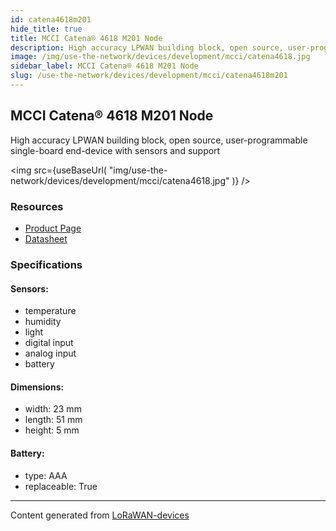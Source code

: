 ```yaml
---
id: catena4618m201
hide_title: true
title: MCCI Catena® 4618 M201 Node
description: High accuracy LPWAN building block, open source, user-programmable single-board end-device with sensors and support
image: /img/use-the-network/devices/development/mcci/catena4618.jpg
sidebar_label: MCCI Catena® 4618 M201 Node
slug: /use-the-network/devices/development/mcci/catena4618m201
---
```



## MCCI Catena® 4618 M201 Node

High accuracy LPWAN building block, open source, user-programmable single-board end-device with sensors and support

<img
src={useBaseUrl(
"img/use-the-network/devices/development/mcci/catena4618.jpg"
)}
/>

### Resources

- [Product Page](https://mcci.io/catena4618)
- [Datasheet](https://cdn.shopify.com/s/files/1/0873/5104/files/Catena4618-Datasheet.pdf?v=1610912841)

### Specifications

#### Sensors:
- temperature
- humidity
- light
- digital input
- analog input
- battery
#### Dimensions:
- width: 23 mm
- length: 51 mm
- height: 5 mm
#### Battery: 
- type: AAA
- replaceable: True



---
Content generated from [LoRaWAN-devices](https://github.com/TheThingsNetwork/lorawan-devices)